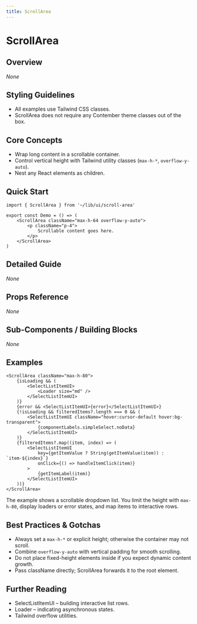 ```yaml
---
title: ScrollArea
---
```


<!-- Edited by human: false -->
<!-- Examples count: 2 -->
<!-- Source examples: 0 -->
<!-- Playground examples: 0 -->
<!-- External examples: 2 -->
<!-- Import examples: 2 -->

# ScrollArea

## Overview
_None_

## Styling Guidelines
* All examples use Tailwind CSS classes.
* ScrollArea does not require any Contember theme classes out of the box.

## Core Concepts
* Wrap long content in a scrollable container.
* Control vertical height with Tailwind utility classes (`max-h-*`, `overflow-y-auto`).
* Nest any React elements as children.

## Quick Start
```tsx
import { ScrollArea } from '~/lib/ui/scroll-area'

export const Demo = () => (
	<ScrollArea className="max-h-64 overflow-y-auto">
		<p className="p-4">
			Scrollable content goes here.
		</p>
	</ScrollArea>
)
```

## Detailed Guide
_None_

## Props Reference
_None_

## Sub-Components / Building Blocks
_None_

## Examples

```tsx
<ScrollArea className="max-h-80">
	{isLoading && (
		<SelectListItemUI>
			<Loader size="md" />
		</SelectListItemUI>
	)}
	{error && <SelectListItemUI>{error}</SelectListItemUI>}
	{!isLoading && filteredItems?.length === 0 && (
		<SelectListItemUI className="hover:cursor-default hover:bg-transparent">
			{componentLabels.simpleSelect.noData}
		</SelectListItemUI>
	)}
	{filteredItems?.map((item, index) => (
		<SelectListItemUI
			key={getItemValue ? String(getItemValue(item)) : `item-${index}`}
			onClick={() => handleItemClick(item)}
		>
			{getItemLabel(item)}
		</SelectListItemUI>
	))}
</ScrollArea>
```
The example shows a scrollable dropdown list. You limit the height with `max-h-80`, display loaders or error states, and map items to interactive rows.

## Best Practices & Gotchas
* Always set a `max-h-*` or explicit height; otherwise the container may not scroll.
* Combine `overflow-y-auto` with vertical padding for smooth scrolling.
* Do not place fixed-height elements inside if you expect dynamic content growth.
* Pass className directly; ScrollArea forwards it to the root element.

## Further Reading
* SelectListItemUI – building interactive list rows.
* Loader – indicating asynchronous states.
* Tailwind overflow utilities.

<!-- End of Generated Documentation -->